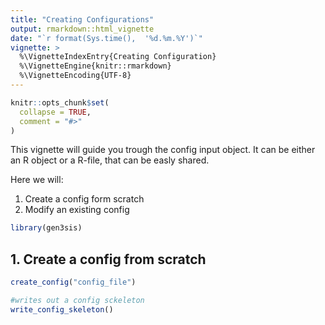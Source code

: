 ```yaml
---
title: "Creating Configurations"
output: rmarkdown::html_vignette
date: "`r format(Sys.time(),  '%d.%m.%Y')`"
vignette: >
  %\VignetteIndexEntry{Creating Configuration}
  %\VignetteEngine{knitr::rmarkdown}
  %\VignetteEncoding{UTF-8}
---
```


```r
knitr::opts_chunk$set(
  collapse = TRUE,
  comment = "#>"
)
```

This vignette will guide you trough the config input object. It can be either an R object or a R-file, that can be easly shared.

Here we will:

1. Create a config form scratch
2. Modify an existing config


```r
library(gen3sis)
```

## 1. Create a config from scratch

```r
create_config("config_file")

#writes out a config sckeleton
write_config_skeleton()

```